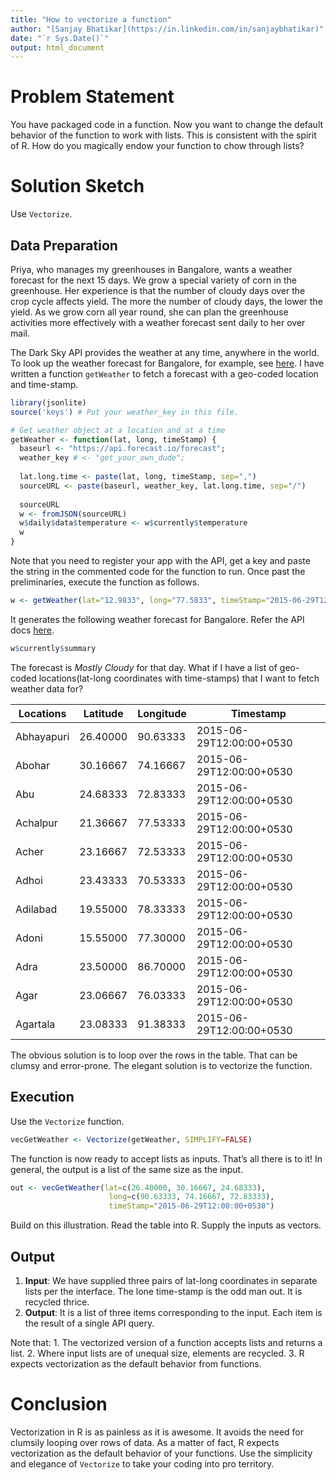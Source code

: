 ```yaml
---
title: "How to vectorize a function"
author: "[Sanjay Bhatikar](https://in.linkedin.com/in/sanjaybhatikar)"
date: "`r Sys.Date()`"
output: html_document
---
```


# Problem Statement
You have packaged code in a function. Now you want to change the default behavior of the function to work with lists. This is consistent with the spirit of R. How do you magically endow your function to chow through lists?

# Solution Sketch
Use `Vectorize`. 

## Data Preparation
Priya, who manages my greenhouses in Bangalore, wants a weather forecast for the next 15 days. We grow a special variety of corn in the greenhouse. Her experience is that the number of cloudy days over the crop cycle affects yield. The more the number of cloudy days, the lower the yield. As we grow corn all year round, she can plan the greenhouse activities more effectively with a weather forecast sent daily to her over mail.

The Dark Sky API provides the weather at any time, anywhere in the world. To look up  the weather forecast for Bangalore, for example, see [here](http://forecast.io/#/f/12.9833,77.5833). I have written a function `getWeather` to fetch a forecast with a geo-coded location and time-stamp.

```r
library(jsonlite)
source('keys') # Put your weather_key in this file.
```
```r
# Get weather object at a location and at a time
getWeather <- function(lat, long, timeStamp) {
  baseurl <- "https://api.forecast.io/forecast";
  weather_key # <- "get_your_own_dude"; 
  
  lat.long.time <- paste(lat, long, timeStamp, sep=",")
  sourceURL <- paste(baseurl, weather_key, lat.long.time, sep="/")
  
  sourceURL
  w <- fromJSON(sourceURL)
  w$daily$data$temperature <- w$currently$temperature
  w
}

```
Note that you need to register your app with the API, get a key and paste the string in the commented code for the function to run. Once past the preliminaries, execute the function as follows. 
```r
w <- getWeather(lat="12.9833", long="77.5833", timeStamp="2015-06-29T12:00:00+0530")
```
It generates the following weather forecast for Bangalore. Refer the API docs [here](https://developer.forecast.io/docs). 
```r
w$currently$summary
```
The forecast is *Mostly Cloudy* for that day. What if I have a list of geo-coded locations(lat-long coordinates with time-stamps) that I want to fetch weather data for? 

Locations |  Latitude | Longitude | Timestamp
----------|----------|-----------|----------
Abhayapuri |  26.40000 |	90.63333 |	2015-06-29T12:00:00+0530
Abohar | 30.16667 |	74.16667	| 2015-06-29T12:00:00+0530
Abu |	24.68333	| 72.83333	| 2015-06-29T12:00:00+0530
Achalpur	| 21.36667	| 77.53333	| 2015-06-29T12:00:00+0530
Acher	| 23.16667	| 72.53333	| 2015-06-29T12:00:00+0530
Adhoi	| 23.43333	| 70.53333	| 2015-06-29T12:00:00+0530
Adilabad	| 19.55000	| 78.33333	| 2015-06-29T12:00:00+0530
Adoni	| 15.55000	| 77.30000	| 2015-06-29T12:00:00+0530
Adra	| 23.50000	| 86.70000	| 2015-06-29T12:00:00+0530
Agar	| 23.06667	| 76.03333	| 2015-06-29T12:00:00+0530
Agartala	| 23.08333	| 91.38333	| 2015-06-29T12:00:00+0530

The obvious solution is to loop over the rows in the table. That can be clumsy and error-prone. The elegant solution is to vectorize the function.

## Execution
Use the `Vectorize` function.
```r
vecGetWeather <- Vectorize(getWeather, SIMPLIFY=FALSE)
```
The function is now ready to accept lists as inputs. That's all there is to it! In general, the output is a list of the same size as the input. 
```r
out <- vecGetWeather(lat=c(26.40000, 30.16667, 24.68333), 
                      long=c(90.63333, 74.16667, 72.83333), 
                      timeStamp="2015-06-29T12:00:00+0530")
```
Build on this illustration. Read the table into R. Supply the inputs as vectors.

## Output
1. **Input**: We have supplied three pairs of lat-long coordinates in separate lists per the interface. The lone time-stamp is the odd man out. It is recycled thrice. 
2. **Output**: It is a list of three items corresponding to the input. Each item is the result of a single API query. 

Note that:
1. The vectorized version of a function accepts lists and returns a list.
2. Where input lists are of unequal size, elements are recycled.
3. R expects vectorization as the default behavior from functions.

# Conclusion
Vectorization in R is as painless as it is awesome. It avoids the need for clumsily looping over rows of data. As a matter of fact, R expects vectorization as the default behavior of your functions. Use the simplicity and elegance of `Vectorize` to take your coding into pro territory. 
